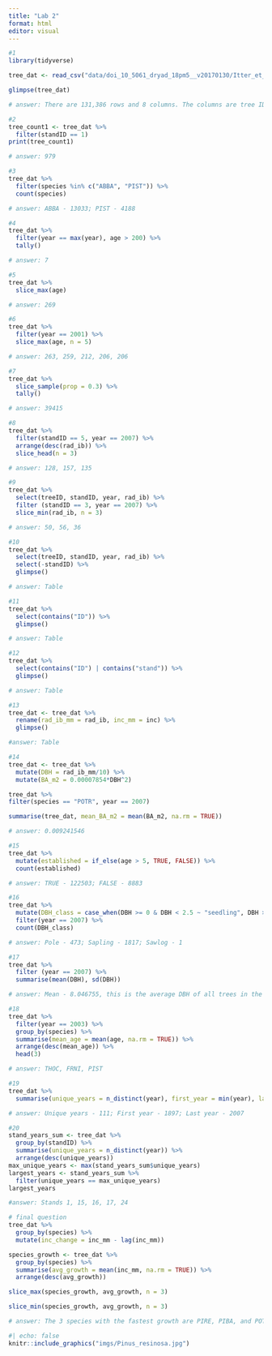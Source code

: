 ```yaml
---
title: "Lab 2"
format: html
editor: visual
---
```


```r
#1
library(tidyverse)

tree_dat <- read_csv("data/doi_10_5061_dryad_18pm5__v20170130/Itter_et_al_EAP16-0589.R1/tree_dat.csv")

glimpse(tree_dat)

# answer: There are 131,386 rows and 8 columns. The columns are tree ID, stand ID, stand, year, species, age, inc (linear growth increment), and rad_ib (bark radius of tree at breast height).
```

```r
#2
tree_count1 <- tree_dat %>%
  filter(standID == 1)
print(tree_count1)

# answer: 979
```

```r
#3
tree_dat %>%
  filter(species %in% c("ABBA", "PIST")) %>%
  count(species)

# answer: ABBA - 13033; PIST - 4188
```

```r
#4
tree_dat %>%
  filter(year == max(year), age > 200) %>%
  tally()

# answer: 7
```

```r
#5
tree_dat %>%
  slice_max(age)

# answer: 269
```

```r
#6
tree_dat %>%
  filter(year == 2001) %>%
  slice_max(age, n = 5)

# answer: 263, 259, 212, 206, 206
```

```r
#7
tree_dat %>%
  slice_sample(prop = 0.3) %>%
  tally()

# answer: 39415
```

```r
#8
tree_dat %>%
  filter(standID == 5, year == 2007) %>%
  arrange(desc(rad_ib)) %>%
  slice_head(n = 3)

# answer: 128, 157, 135
```

```r
#9
tree_dat %>%
  select(treeID, standID, year, rad_ib) %>%
  filter (standID == 3, year == 2007) %>%
  slice_min(rad_ib, n = 3)

# answer: 50, 56, 36
```

```r
#10
tree_dat %>%
  select(treeID, standID, year, rad_ib) %>%
  select(-standID) %>%
  glimpse()

# answer: Table
```

```r
#11
tree_dat %>%
  select(contains("ID")) %>%
  glimpse()

# answer: Table
```

```r
#12
tree_dat %>%
  select(contains("ID") | contains("stand")) %>%
  glimpse()

# answer: Table
```

```r
#13
tree_dat <- tree_dat %>%
  rename(rad_ib_mm = rad_ib, inc_mm = inc) %>%
  glimpse()

#answer: Table
```

```r
#14
tree_dat <- tree_dat %>%
  mutate(DBH = rad_ib_mm/10) %>%
  mutate(BA_m2 = 0.00007854*DBH^2)

tree_dat %>%
filter(species == "POTR", year == 2007)

summarise(tree_dat, mean_BA_m2 = mean(BA_m2, na.rm = TRUE))

# answer: 0.009241546
```

```r
#15
tree_dat %>%
  mutate(established = if_else(age > 5, TRUE, FALSE)) %>%
  count(established)

# answer: TRUE - 122503; FALSE - 8883
```

```r
#16
tree_dat %>%
  mutate(DBH_class = case_when(DBH >= 0 & DBH < 2.5 ~ "seedling", DBH >= 2.5 & DBH < 10 ~ "sapling", DBH >= 10 & DBH < 30 ~ "pole", DBH >= 30 ~ "sawlog", TRUE ~ NA_character_)) %>%
  filter(year == 2007) %>%
  count(DBH_class)

# answer: Pole - 473; Sapling - 1817; Sawlog - 1
```

```r
#17
tree_dat %>%
  filter (year == 2007) %>%
  summarise(mean(DBH), sd(DBH))

# answer: Mean - 8.046755, this is the average DBH of all trees in the data set. SD - 3.069321, this is shows how spread out the tree DBH is compared to the mean DBH.
```

```r
#18
tree_dat %>%
  filter(year == 2003) %>%
  group_by(species) %>%
  summarise(mean_age = mean(age, na.rm = TRUE)) %>%
  arrange(desc(mean_age)) %>%
  head(3)

# answer: THOC, FRNI, PIST
```

```r
#19
tree_dat %>%
  summarise(unique_years = n_distinct(year), first_year = min(year), last_year = max(year))

# answer: Unique years - 111; First year - 1897; Last year - 2007
```

```r
#20
stand_years_sum <- tree_dat %>%
  group_by(standID) %>%
  summarise(unique_years = n_distinct(year)) %>%
  arrange(desc(unique_years))
max_unique_years <- max(stand_years_sum$unique_years)
largest_years <- stand_years_sum %>%
  filter(unique_years == max_unique_years)
largest_years

#answer: Stands 1, 15, 16, 17, 24
```

```r
# final question
tree_dat %>%
  group_by(species) %>%
  mutate(inc_change = inc_mm - lag(inc_mm))

species_growth <- tree_dat %>%
  group_by(species) %>%
  summarise(avg_growth = mean(inc_mm, na.rm = TRUE)) %>%
  arrange(desc(avg_growth))

slice_max(species_growth, avg_growth, n = 3)

slice_min(species_growth, avg_growth, n = 3)

# answer: The 3 species with the fastest growth are PIRE, PIBA, and POTR. The 3 species with the slowest growth are QURU, THOC, and LALA.
```


```r
#| echo: false
knitr::include_graphics("imgs/Pinus_resinosa.jpg")
```

